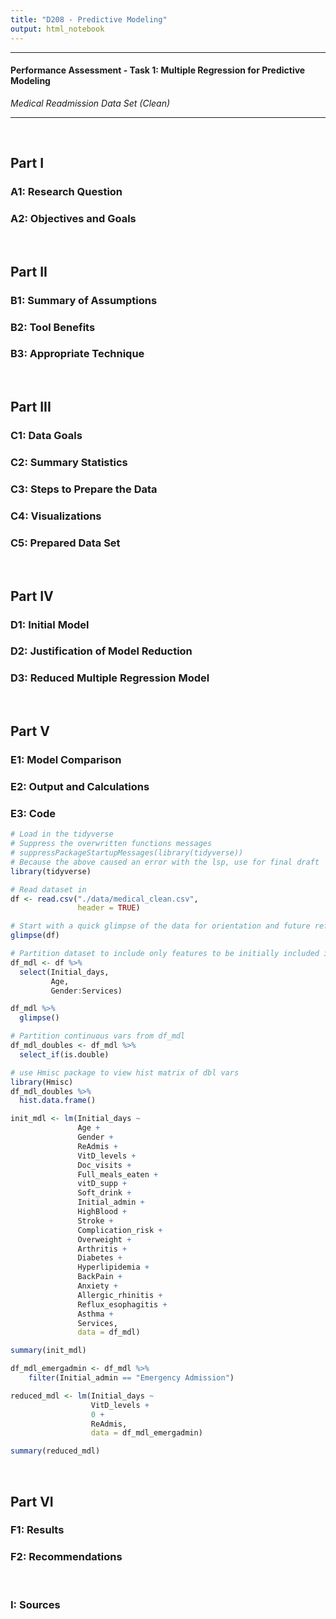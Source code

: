 ```yaml
---
title: "D208 - Predictive Modeling"
output: html_notebook
---
```

___

#### **Performance Assessment - Task 1: Multiple Regression for Predictive Modeling**
*Medical Readmission Data Set (Clean)*

___ 


</br>


## Part I

### A1: Research Question

### A2: Objectives and Goals


</br>


## Part II

### B1: Summary of Assumptions

### B2: Tool Benefits

### B3: Appropriate Technique


</br>


## Part III

### C1: Data Goals

### C2: Summary Statistics

### C3: Steps to Prepare the Data

### C4: Visualizations

### C5: Prepared Data Set


</br>


## Part IV

### D1: Initial Model

### D2: Justification of Model Reduction

### D3: Reduced Multiple Regression Model


</br>


## Part V

### E1: Model Comparison

### E2: Output and Calculations

### E3: Code
```r
# Load in the tidyverse
# Suppress the overwritten functions messages
# suppressPackageStartupMessages(library(tidyverse))
# Because the above caused an error with the lsp, use for final draft
library(tidyverse)
```

```r
# Read dataset in
df <- read.csv("./data/medical_clean.csv",
               header = TRUE)
```

```r
# Start with a quick glimpse of the data for orientation and future reference
glimpse(df)
```

```r
# Partition dataset to include only features to be initially included in model
df_mdl <- df %>%
  select(Initial_days,
         Age,
         Gender:Services)
```

```r
df_mdl %>%
  glimpse()
```

```r
# Partition continuous vars from df_mdl
df_mdl_doubles <- df_mdl %>%
  select_if(is.double)
```

```r
# use Hmisc package to view hist matrix of dbl vars
library(Hmisc)
df_mdl_doubles %>%
  hist.data.frame()
```

```r
init_mdl <- lm(Initial_days ~
               Age +
               Gender +
               ReAdmis +
               VitD_levels +
               Doc_visits +
               Full_meals_eaten +
               vitD_supp +
               Soft_drink +
               Initial_admin +
               HighBlood +
               Stroke +
               Complication_risk +
               Overweight +
               Arthritis +
               Diabetes +
               Hyperlipidemia +
               BackPain +
               Anxiety +
               Allergic_rhinitis +
               Reflux_esophagitis +
               Asthma +
               Services,
               data = df_mdl)

summary(init_mdl)
```

```r
df_mdl_emergadmin <- df_mdl %>%
    filter(Initial_admin == "Emergency Admission")
```

```r
reduced_mdl <- lm(Initial_days ~
                  VitD_levels +
                  0 +
                  ReAdmis,
                  data = df_mdl_emergadmin)

summary(reduced_mdl)
```


</br>


## Part VI

### F1: Results

### F2: Recommendations


</br>


### I: Sources


